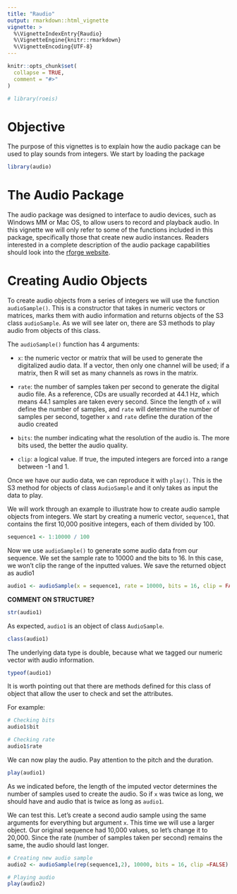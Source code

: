 ```yaml
---
title: "Raudio"
output: rmarkdown::html_vignette
vignette: >
  %\VignetteIndexEntry{Raudio}
  %\VignetteEngine{knitr::rmarkdown}
  %\VignetteEncoding{UTF-8}
---
```


```r
knitr::opts_chunk$set(
  collapse = TRUE,
  comment = "#>"
)
```

```r
# library(roeis)
```

# Objective

The purpose of this vignettes is to explain how the audio package can be used to play sounds from integers. We start by loading the package\

```r
library(audio)
```

# The Audio Package

The audio package was designed to interface to audio devices, such as Windows MM or Mac OS, to allow users to record and playback audio. In this vignette we will only refer to some of the functions included in this package, specifically those that create new audio instances. Readers interested in a complete description of the audio package capabilities should look into the [rforge website](http://www.rforge.net/audio/).

# Creating Audio Objects

To create audio objects from a series of integers we will use the function `audioSample()`. This is a constructor that takes in numeric vectors or matrices, marks them with audio information and returns objects of the S3 class `audioSample`. As we will see later on, there are S3 methods to play audio from objects of this class.\

The `audioSample()` function has 4 arguments:\

* `x`: the numeric vector or matrix that will be used to generate the digitalized audio data. If a vector, then only one channel will be used; if a matrix, then R will set as many channels as rows in the matrix.\

* `rate`: the number of samples taken per second to generate the digital audio file.  As a reference, CDs are usually recorded at 44.1 Hz, which means 44.1 samples are taken every second. Since the length of `x` will define the number of samples, and `rate` will determine the number of samples per second, together `x` and `rate` define the duration of the audio created\

* `bits`: the number indicating what the resolution of the audio is. The more bits used, the better the audio quality. 

* `clip`: a logical value. If true, the imputed integers are forced into a range between -1 and 1.\ 

Once we have our audio data, we can reproduce it with `play()`. This is the S3 method for objects of class `AudioSample` and it only takes as input the data to play.\

We will work through an example to illustrate how to create audio sample objects from integers. We start by creating a numeric vector, `sequence1`, that contains the first 10,000 positive integers, each of them divided by 100.\

```r
sequence1 <- 1:10000 / 100
```

Now we use `audioSample()` to generate some audio data from our sequence. We set the sample rate to 10000 and the bits to 16. In this case, we won't clip the range of the inputted values. We save the returned object as audio1\

```r
audio1 <- audioSample(x = sequence1, rate = 10000, bits = 16, clip = FALSE)
```

**COMMENT ON STRUCTURE?**
```r
str(audio1)
```


As expected, `audio1` is an object of class `AudioSample`.\

```r
class(audio1)
```

The underlying data type is double, because what we tagged our numeric vector with audio information.\

```r
typeof(audio1)
```


It is worth pointing out that there are methods defined for this class of object that allow the user to check and set the attributes.\

For example:
```r
# Checking bits
audio1$bit

# Checking rate
audio1$rate
```

We can now play the audio. Pay attention to the pitch and the duration.

```r
play(audio1)
```

As we indicated before, the length of the imputed vector determines the number of samples  used to create the audio. So if `x` was twice as long, we should have and audio that is twice as long as `audio1`.\

We can test this. Let's create a second audio sample using the same arguments for everything but argument `x`. This time we will use a larger object. Our original sequence had 10,000 values, so let's change it to 20,000. Since the rate (number of samples taken per second) remains the same, the audio should last longer.\ 
```r
# Creating new audio sample
audio2 <- audioSample(rep(sequence1,2), 10000, bits = 16, clip =FALSE)

# Playing audio
play(audio2)
```
